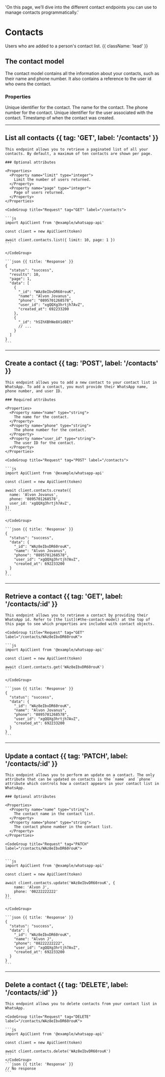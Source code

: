   'On this page, we’ll dive into the different contact endpoints you can use to manage contacts programmatically.'

# Contacts

Users who are added to a person's contact list. {{ className: 'lead' }}

## The contact model

The contact model contains all the information about your contacts, such as their name and phone number. It also contains a reference to the user id who owns the contact.

### Properties

<Properties>
  <Property name="_id" type="string">
    Unique identifier for the contact.
  </Property>
  <Property name="name" type="string">
    The name for the contact.
  </Property>
  <Property name="phone" type="string">
    The phone number for the contact.
  </Property>
  <Property name="user_id" type="string">
    Unique identifier for the user associated with the contact.
  </Property>
  <Property name="created_at" type="timestamp">
    Timestamp of when the contact was created.
  </Property>
</Properties>

---

## List all contacts {{ tag: 'GET', label: '/contacts' }}

<Row>
  <Col>

    This endpoint allows you to retrieve a paginated list of all your contacts. By default, a maximum of ten contacts are shown per page.

    ### Optional attributes

    <Properties>
      <Property name="limit" type="integer">
        Limit the number of users returned.
      </Property>
      <Property name="page" type="integer">
        Page of users returned.
      </Property>
    </Properties>

  </Col>
  <Col sticky>

    <CodeGroup title="Request" tag="GET" label="/contacts">

    ```js
    import ApiClient from '@example/whatsapp-api'

    const client = new ApiClient(token)

    await client.contacts.list({ limit: 10, page: 1 })
    ```

    </CodeGroup>

    ```json {{ title: 'Response' }}
    {
      "status": "success",
      "results": 10,
      "page": 1,
      "data": [
        {
          "_id": "WAz8eIbvDR60rouK",
          "name": "Alvon Jovanus",
          "phone": "0895701268578",
          "user_id": "xgQQXg3hrtjh7AvZ",
          "created_at": 692233200
        },
        {
          "_id": "hSIhXBhNe8X1d8Et"
          // ...
        }
      ]
    }
    ```

  </Col>
</Row>

---

## Create a contact {{ tag: 'POST', label: '/contacts' }}

<Row>
  <Col>

    This endpoint allows you to add a new contact to your contact list in WhatsApp. To add a contact, you must provide their WhatsApp name, phone number, and user ID.

    ### Required attributes

    <Properties>
      <Property name="name" type="string">
        The name for the contact.
      </Property>
      <Property name="phone" type="string">
        The phone number for the contact.
      </Property>
      <Property name="user_id" type="string">
        The user ID for the contact.
      </Property>
    </Properties>

  </Col>
  <Col sticky>

    <CodeGroup title="Request" tag="POST" label="/contacts">

    ```js
    import ApiClient from '@example/whatsapp-api'

    const client = new ApiClient(token)

    await client.contacts.create({
      name: 'Alvon Jovanus',
      phone: '0895701268578',
      user_id: 'xgQQXg3hrtjh7AvZ',
    })
    ```

    </CodeGroup>

    ```json {{ title: 'Response' }}
    {
      "status": "success",
      "data": {
        "_id": "WAz8eIbvDR60rouK",
        "name": "Alvon Jovanus",
        "phone": "0895701268578",
        "user_id": "xgQQXg3hrtjh7AvZ",
        "created_at": 692233200
      }
    }
    ```

  </Col>
</Row>

---

## Retrieve a contact {{ tag: 'GET', label: '/contacts/:id' }}

<Row>
  <Col>

    This endpoint allows you to retrieve a contact by providing their WhatsApp id. Refer to [the list](#the-contact-model) at the top of this page to see which properties are included with contact objects.

  </Col>
  <Col sticky>

    <CodeGroup title="Request" tag="GET" label="/contacts/WAz8eIbvDR60rouK">

    ```js
    import ApiClient from '@example/whatsapp-api'

    const client = new ApiClient(token)

    await client.contacts.get('WAz8eIbvDR60rouK')
    ```

    </CodeGroup>

    ```json {{ title: 'Response' }}
    {
      "status": "success",
      "data": {
        "_id": "WAz8eIbvDR60rouK",
        "name": "Alvon Jovanus",
        "phone": "0895701268578",
        "user_id": "xgQQXg3hrtjh7AvZ",
        "created_at": 692233200
      }
    }
    ```

  </Col>
</Row>

---

## Update a contact {{ tag: 'PATCH', label: '/contacts/:id' }}

<Row>
  <Col>

    This endpoint allows you to perform an update on a contact. The only attribute that can be updated on contacts is the `name` and `phone` attribute which controls how a contact appears in your contact list in WhatsApp.

    ### Optional attributes

    <Properties>
      <Property name="name" type="string">
        The contact name in the contact list.
      </Property>
      <Property name="phone" type="string">
        The contact phone number in the contact list.
      </Property>
    </Properties>

  </Col>
  <Col sticky>

    <CodeGroup title="Request" tag="PATCH" label="/contacts/WAz8eIbvDR60rouK">


    ```js
    import ApiClient from '@example/whatsapp-api'

    const client = new ApiClient(token)

    await client.contacts.update('WAz8eIbvDR60rouK', {
        name: 'Alvon J',
        phone: '08222222222'
    })
    ```

    </CodeGroup>

    ```json {{ title: 'Response' }}
    {
      "status": "success",
      "data": {
        "_id": "WAz8eIbvDR60rouK",
        "name": "Alvon J",
        "phone": "08222222222",
        "user_id": "xgQQXg3hrtjh7AvZ",
        "created_at": 692233200
      }
    }
    ```

  </Col>
</Row>

---

## Delete a contact {{ tag: 'DELETE', label: '/contacts/:id' }}

<Row>
  <Col>

    This endpoint allows you to delete contacts from your contact list in WhatsApp.

  </Col>
  <Col sticky>

    <CodeGroup title="Request" tag="DELETE" label="/contacts/WAz8eIbvDR60rouK">

    ```js
    import ApiClient from '@example/whatsapp-api'

    const client = new ApiClient(token)

    await client.contacts.delete('WAz8eIbvDR60rouK')
    ```
    </CodeGroup>
    ```json {{ title: 'Response' }}
    // No response
    ```

  </Col>
</Row>
